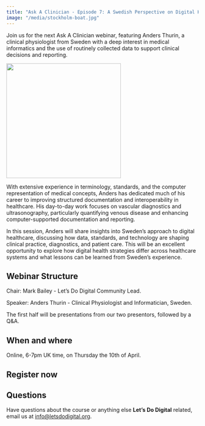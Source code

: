```yaml
---
title: "Ask A Clinician - Episode 7: A Swedish Perspective on Digital Healthcare"
image: "/media/stockholm-boat.jpg"
---
```


Join us for the next Ask A Clinician webinar, featuring Anders Thurin, a clinical physiologist from Sweden with a deep interest in medical informatics and the use of routinely collected data to support clinical decisions and reporting.

![](/media/stockholm-boat.jpg){height=300px fig-align="center" fig-alt="White sail boat in Stockholm"}

With extensive experience in terminology, standards, and the computer representation of medical concepts, Anders has dedicated much of his career to improving structured documentation and interoperability in healthcare. His day-to-day work focuses on vascular diagnostics and ultrasonography, particularly quantifying venous disease and enhancing computer-supported documentation and reporting.

In this session, Anders will share insights into Sweden’s approach to digital healthcare, discussing how data, standards, and technology are shaping clinical practice, diagnostics, and patient care. This will be an excellent opportunity to explore how digital health strategies differ across healthcare systems and what lessons can be learned from Sweden’s experience.

## Webinar Structure

Chair: Mark Bailey - Let's Do Digital Community Lead.

Speaker: Anders Thurin - Clinical Physiologist and Informatician, Sweden.

The first half will be presentations from our two presentors, followed by a Q&A.

## When and where

Online, 6-7pm UK time, on Thursday the 10th of April.

## Register now

```{=html}
<script src="https://www.cognitoforms.com/f/seamless.js" data-key="elpaTpPHb0yyqTG9uLoqOw" data-form="6"></script>
```

## Questions

Have questions about the course or anything else **Let's Do Digital** related, email us at [info@letsdodigital.org](mailto:info@letsdodigital.org).

